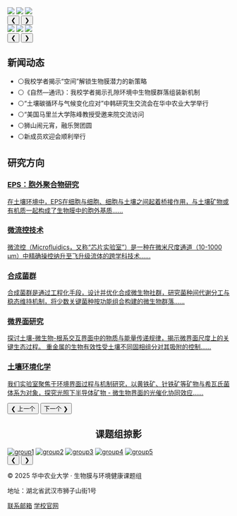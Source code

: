 ```{=html}
<div class="carousel-wrapper">
  <div class="hero-carousel">
    <div class="carousel-inner">
      <img src="images/main/main-hero1.jpg" class="active">
      <img src="images/main/main-hero2.jpg">
      <img src="images/main/main-hero3.jpg">
    </div>
    <button class="carousel-btn left" onclick="prevSlide()">&#10094;</button>
    <button class="carousel-btn right" onclick="nextSlide()">&#10095;</button>
  </div>
</div>

<script>
  document.addEventListener("DOMContentLoaded", function () {
    let currentIndex = 0;
    const images = document.querySelectorAll('.carousel-inner img');
    const inner = document.querySelector('.carousel-inner');
    const total = images.length;

    function updateSlide() {
      inner.style.transform = `translateX(-${currentIndex * 100}vw)`;
    }

    window.nextSlide = function () {
      currentIndex = (currentIndex + 1) % total;
      updateSlide();
    };

    window.prevSlide = function () {
      currentIndex = (currentIndex - 1 + total) % total;
      updateSlide();
    };

    setInterval(() => {
      window.nextSlide();
    }, 6000);
  });
</script>
```


```{=html}
<!-- 第一区块：论文图+新闻 -->
<section class="home-section">
  <div class="home-flex-row">
    <div class="home-left">
      <div class="home-carousel-wrapper">
        <div class="home-carousel-inner" id="home-paper-carousel">
          <img src="images/main/lunbo1.jpg">
          <img src="images/main/lunbo2.jpg">
          <img src="images/main/lunbo3.jpg">
        </div>
        <button class="home-carousel-btn left" onclick="window.paperCarousel.prev()">&#10094;</button>
        <button class="home-carousel-btn right" onclick="window.paperCarousel.next()">&#10095;</button>
      </div>
    </div>
    
    <!-- 整块跳转区域 -->
    <div class="home-right" onclick="location.href='news.html'" style="cursor: pointer;">
      <h2>新闻动态</h2>
      <ul class="home-news-list">
        <li><strong></strong> ⚪我校学者揭示“空间”解锁生物膜潜力的新策略</li>
        <li><strong></strong> ⚪《自然—通讯》：我校学者揭示孔隙环境中生物膜群落组装新机制</li>
        <li><strong></strong> ⚪“土壤碳循环与气候变化应对”中韩研究生交流会在华中农业大学举行</li>
        <li><strong></strong> ⚪“美国马里兰大学陈峰教授受邀来院交流访问</li>
        <li><strong></strong> ⚪狮山闹元宵，融乐贺团圆</li>
        <li><strong></strong> ⚪新成员欢迎会顺利举行</li>
      </ul>
    </div>

  </div>
</section>


<!-- 第二区块：研究方向（Coverflow） -->
<section class="home-section research-section">
  <h2 class="section-title1">研究方向</h2>
  <div class="home-coverflow-wrapper">
    <div class="home-coverflow-container" id="home-coverflow-container">
      <a href="research.html" class="home-coverflow-card">
        <h3>EPS：胞外聚合物研究</h3>
        <p>在土壤环境中，EPS在细胞与细胞、细胞与土壤之间起着桥接作用，与土壤矿物或有机质一起构成了生物膜中的胞外基质......</p> 
      </a>
      <a href="research.html" class="home-coverflow-card">
        <h3>微流控技术</h3>
        <p>微流控（Microfluidics，又称“芯片实验室”）是一种在微米尺度通道（10-1000 μm）中精确操控纳升至飞升级流体的跨学科技术......</p> 
      </a>
      <a href="research.html" class="home-coverflow-card">
        <h3>合成菌群</h3>
        <p>合成菌群是通过工程化手段，设计并优化合成微生物社群，研究菌种间代谢分工与稳态维持机制，将少数关键菌种按功能组合构建的微生物群落......</p> 
      </a>
      <a href="research.html" class="home-coverflow-card">
        <h3>微界面研究</h3>
        <p>探讨土壤-微生物-根系交互界面中的物质与能量传递规律，揭示微界面尺度上的关键生态过程。 重金属的生物有效性受土壤不同固相组分对其吸附的控制......</p> 
      </a>
      <a href="research.html" class="home-coverflow-card">
        <h3>土壤环境化学</h3>
        <p>我们实验室聚焦于环境界面过程与机制研究，以黄铁矿、针铁矿等矿物与希瓦氏菌体系为对象，探究光照下半导体矿物 - 微生物界面的光催化协同效应......</p> 
      </a>
    </div>
    <div class="home-coverflow-nav">
      <button onclick="moveCoverflow(-1)">&#10094; 上一个</button>
      <button onclick="moveCoverflow(1)">下一个 &#10095;</button>
    </div>
  </div>
</section>



<!-- 第三区块：课题组掠影轮播 -->
<section class="home-section">
  <h2 style="text-align:center;padding:0 20px;margin-left:0px;">课题组掠影</h2>

  <div class="group-carousel-wrapper">
    <div class="group-carousel-inner" id="home-group-carousel">
      <a href="gallery.qmd"><img src="images/main/group1.jpg" alt="group1"></a>
      <a href="gallery.qmd"><img src="images/main/group2.jpg" alt="group2"></a>
      <a href="gallery.qmd"><img src="images/main/group3.jpg" alt="group3"></a>
      <a href="gallery.qmd"><img src="images/main/group4.jpg" alt="group4"></a>
      <a href="gallery.qmd"><img src="images/main/group5.jpg" alt="group5"></a>
    </div>

    <button class="group-carousel-btn left" aria-label="上一张">❮</button>
    <button class="group-carousel-btn right" aria-label="下一张">❯</button>
  </div>
</section>










<script>
<!-- 第一区块：论文图+新闻 -->
window.paperCarousel = (function() {
  const container = document.getElementById('home-paper-carousel');
  const total = container.querySelectorAll('img').length;
  let currentIndex = 0;

  function update() {
    const shiftPercent = (100 / total) * currentIndex;
    container.style.transform = `translateX(-${shiftPercent}%)`;
  }

  return {
    prev: function() {
      currentIndex = (currentIndex - 1 + total) % total;
      update();
    },
    next: function() {
      currentIndex = (currentIndex + 1) % total;
      update();
    }
  };
})();








<!-- 第三区块：课题组掠影轮播 -->
document.addEventListener('DOMContentLoaded',()=>{
  const inner   = document.getElementById('home-group-carousel');
  const images  = [...inner.querySelectorAll('img')]; // 转成数组方便取模
  const total   = images.length;
  let index     = 0;          // 当前激活图片
  let timer     = null;

  /** 根据 index 给每张图分配槽位类 */
  function render(){
    images.forEach((img,i)=>{
      img.className='';               // 清空
      if(i===index){
        img.classList.add('active');
      }else if(i===(index-1+total)%total){
        img.classList.add('prev');
      }else if(i===(index+1)%total){
        img.classList.add('next');
      }else if(i===(index-2+total)%total){
        img.classList.add('off-left');
      }else if(i===(index+2)%total){
        img.classList.add('off-right');
      } // 余下的不加类，保持隐藏
    });
  }

  function next(){
    index=(index+1)%total;
    render();
  }
  function prev(){
    index=(index-1+total)%total;
    render();
  }
  function autoPlay(ms=6000){
    clearInterval(timer);
    timer=setInterval(next,ms);
  }

  // 绑定按钮
  document.querySelector('.group-carousel-btn.left') .addEventListener('click',prev);
  document.querySelector('.group-carousel-btn.right').addEventListener('click',next);

  // 初始化并开播
  render();
  autoPlay();
});







<!-- 第二区块：研究方向（Coverflow） -->
/* -------- Cover-flow 基础参数 -------- */
const CARD_SPACING   = 180;   // 缩小卡片间距
const ROTATE_DEG     = 30;    // 缩小旋转角度
const VISIBLE_RANGE  = 2;
let currentIndex     = 0;


/* -------- 保持原函数名不变，内部仅用上面参数 -------- */
function updateCoverflow() {
  const cards = document.querySelectorAll('.home-coverflow-card');
  cards.forEach((card, i) => {
    const offset = i - currentIndex;

    /* 位移 + 旋转 */
    const translateX = offset * CARD_SPACING;
    const rotateY    = offset * -ROTATE_DEG;
    card.style.transform = `translateX(${translateX}px) rotateY(${rotateY}deg)`;

    /* 透明度 + 层级 */
    if (i === currentIndex) {
      card.classList.add('active');
      card.classList.remove('dimmed');
      card.style.opacity = '1';
      card.style.zIndex  = '20';
    } else {
      card.classList.remove('active');
      card.classList.add('dimmed');
      card.style.opacity = Math.abs(offset) > VISIBLE_RANGE ? '0' : '0.4';
      card.style.zIndex  = '10';
    }
  });
}

function moveCoverflow(direction) {
  const cards    = document.querySelectorAll('.home-coverflow-card');
  const maxIndex = cards.length - 1;
  currentIndex  += direction;

  /* 循环切换 */
  if (currentIndex < 0)        currentIndex = maxIndex;
  if (currentIndex > maxIndex) currentIndex = 0;

  updateCoverflow();
}

document.addEventListener('DOMContentLoaded', updateCoverflow);
</script>
```


```{=html}
<footer class="site-footer">
  <div class="footer-content">
    <div class="footer-left">
      <p>© 2025 华中农业大学 · 生物膜与环境健康课题组</p>
      <p>地址：湖北省武汉市狮子山街1号</p>
    </div>
    <div class="footer-right">
      <a href="a3250089107@163.com">联系邮箱</a>
      <a href="https://www.hzau.edu.cn" target="_blank">学校官网</a>
    </div>
  </div>
</footer>
```
